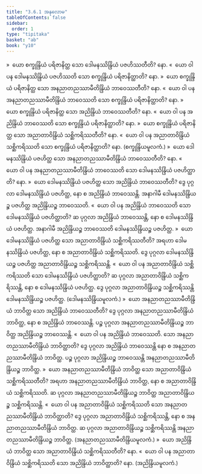```yaml
---
title: "3.6.1 အနုလောမ"
tableOfContents: false
sidebar:
  order: 1
type: "tipitaka"
basket: "ab"
book: "y10"
---
```



<DynamicBreadcrumb />

<Division number="475" book="y10" e="ch" v="35" p="326">

<Paragraph number="4335" book="y10">
»  ယော စက္ခုန္ဒြိယံ ပရိဇာနိတ္ထ သော ဒေါမနဿိန္ဒြိယံ ပဇဟိဿတီတိ? နော.
</Paragraph>

<Paragraph number="4336" book="y10">
«  ယော ဝါ ပန ဒေါမနဿိန္ဒြိယံ ပဇဟိဿတိ သော စက္ခုန္ဒြိယံ ပရိဇာနိတ္ထာတိ? နော.
</Paragraph>

<Paragraph number="4337" book="y10">
»  ယော စက္ခုန္ဒြိယံ ပရိဇာနိတ္ထ သော အနညာတညဿာမီတိန္ဒြိယံ ဘာဝေဿတီတိ? နော.
</Paragraph>

<Paragraph number="4338" book="y10">
«  ယော ဝါ ပန အနညာတညဿာမီတိန္ဒြိယံ ဘာဝေဿတိ သော စက္ခုန္ဒြိယံ ပရိဇာနိတ္ထာတိ? နော.
</Paragraph>

<Paragraph number="4339" book="y10">
»  ယော စက္ခုန္ဒြိယံ ပရိဇာနိတ္ထ သော အညိန္ဒြိယံ ဘာဝေဿတီတိ? နော.
</Paragraph>

<Paragraph number="4340" book="y10">
«  ယော ဝါ ပန အညိန္ဒြိယံ ဘာဝေဿတိ သော စက္ခုန္ဒြိယံ ပရိဇာနိတ္ထာတိ? နော.
</Paragraph>

<Paragraph number="4341" book="y10">
»  ယော စက္ခုန္ဒြိယံ ပရိဇာနိတ္ထ သော အညာတာဝိန္ဒြိယံ သစ္ဆိကရိဿတီတိ? နော.
</Paragraph>

<Paragraph number="4342" book="y10">
«  ယော ဝါ ပန အညာတာဝိန္ဒြိယံ သစ္ဆိကရိဿတိ သော စက္ခုန္ဒြိယံ ပရိဇာနိတ္ထာတိ? နော. (စက္ခုန္ဒြိယမူလကံ.)
</Paragraph>

</Division>
<Division number="476" book="y10" e="ch" v="35" p="326">

<Paragraph number="4343" book="y10">
»  ယော ဒေါမနဿိန္ဒြိယံ ပဇဟိတ္ထ သော အနညာတညဿာမီတိန္ဒြိယံ ဘာဝေဿတီတိ? နော.
</Paragraph>

<Paragraph number="4344" book="y10">
«  ယော ဝါ ပန အနညာတညဿာမီတိန္ဒြိယံ ဘာဝေဿတိ သော ဒေါမနဿိန္ဒြိယံ ပဇဟိတ္ထာတိ? နော.
</Paragraph>

<Paragraph number="4345" book="y10">
»  ယော ဒေါမနဿိန္ဒြိယံ ပဇဟိတ္ထ သော အညိန္ဒြိယံ ဘာဝေဿတီတိ?
</Paragraph>

<Paragraph number="4346" book="y10">
ဒွေ ပုဂ္ဂလာ ဒေါမနဿိန္ဒြိယံ ပဇဟိတ္ထ, နော စ အညိန္ဒြိယံ ဘာဝေဿန္တိ. အနာဂါမီ ဒေါမနဿိန္ဒြိယဉ္စ ပဇဟိတ္ထ အညိန္ဒြိယဉ္စ ဘာဝေဿတိ.
</Paragraph>

<Paragraph number="4347" book="y10">
«  ယော ဝါ ပန အညိန္ဒြိယံ ဘာဝေဿတိ သော ဒေါမနဿိန္ဒြိယံ ပဇဟိတ္ထာတိ?
</Paragraph>

<Paragraph number="4348" book="y10">
ဆ ပုဂ္ဂလာ အညိန္ဒြိယံ ဘာဝေဿန္တိ, နော စ ဒေါမနဿိန္ဒြိယံ ပဇဟိတ္ထ. အနာဂါမီ အညိန္ဒြိယဉ္စ ဘာဝေဿတိ ဒေါမနဿိန္ဒြိယဉ္စ ပဇဟိတ္ထ.
</Paragraph>

<Paragraph number="4349" book="y10">
»  ယော ဒေါမနဿိန္ဒြိယံ ပဇဟိတ္ထ သော အညာတာဝိန္ဒြိယံ သစ္ဆိကရိဿတီတိ?
</Paragraph>

<Paragraph number="4350" book="y10">
အရဟာ ဒေါမနဿိန္ဒြိယံ ပဇဟိတ္ထ, နော စ အညာတာဝိန္ဒြိယံ သစ္ဆိကရိဿတိ. ဒွေ ပုဂ္ဂလာ ဒေါမနဿိန္ဒြိယဉ္စ ပဇဟိတ္ထ အညာတာဝိန္ဒြိယဉ္စ သစ္ဆိကရိဿန္တိ.
</Paragraph>

<Paragraph number="4351" book="y10">
«  ယော ဝါ ပန အညာတာဝိန္ဒြိယံ သစ္ဆိကရိဿတိ သော ဒေါမနဿိန္ဒြိယံ ပဇဟိတ္ထာတိ?
</Paragraph>

<Paragraph number="4352" book="y10">
ဆ ပုဂ္ဂလာ အညာတာဝိန္ဒြိယံ သစ္ဆိကရိဿန္တိ, နော စ ဒေါမနဿိန္ဒြိယံ ပဇဟိတ္ထ. ဒွေ ပုဂ္ဂလာ အညာတာဝိန္ဒြိယဉ္စ သစ္ဆိကရိဿန္တိ ဒေါမနဿိန္ဒြိယဉ္စ ပဇဟိတ္ထ. (ဒေါမနဿိန္ဒြိယမူလကံ.)
</Paragraph>

</Division>
<Division number="477" book="y10" e="ch" v="35" p="327">

<Paragraph number="4353" book="y10">
»  ယော အနညာတညဿာမီတိန္ဒြိယံ ဘာဝိတ္ထ သော အညိန္ဒြိယံ ဘာဝေဿတီတိ?
</Paragraph>

<Paragraph number="4354" book="y10">
ဒွေ ပုဂ္ဂလာ အနညာတညဿာမီတိန္ဒြိယံ ဘာဝိတ္ထ, နော စ အညိန္ဒြိယံ ဘာဝေဿန္တိ. ပဉ္စ ပုဂ္ဂလာ အနညာတညဿာမီတိန္ဒြိယဉ္စ ဘာဝိတ္ထ အညိန္ဒြိယဉ္စ ဘာဝေဿန္တိ.
</Paragraph>

<Paragraph number="4355" book="y10">
«  ယော ဝါ ပန အညိန္ဒြိယံ ဘာဝေဿတိ. သော အနညာတညဿာမီတိန္ဒြိယံ ဘာဝိတ္ထာတိ?
</Paragraph>

<Paragraph number="4356" book="y10">
ဒွေ ပုဂ္ဂလာ အညိန္ဒြိယံ ဘာဝေဿန္တိ နော စ အနညာတညဿာမီတိန္ဒြိယံ ဘာဝိတ္ထ. ပဉ္စ ပုဂ္ဂလာ အညိန္ဒြိယဉ္စ ဘာဝေဿန္တိ အနညာတညဿာမီတိန္ဒြိယဉ္စ ဘာဝိတ္ထ.
</Paragraph>

<Paragraph number="4357" book="y10">
»  ယော အနညာတညဿာမီတိန္ဒြိယံ ဘာဝိတ္ထ သော အညာတာဝိန္ဒြိယံ သစ္ဆိကရိဿတီတိ?
</Paragraph>

<Paragraph number="4358" book="y10">
အရဟာ အနညာတညဿာမီတိန္ဒြိယံ ဘာဝိတ္ထ, နော စ အညာတာဝိန္ဒြိယံ သစ္ဆိကရိဿတိ. ဆ ပုဂ္ဂလာ အနညာတညဿာမီတိန္ဒြိယဉ္စ ဘာဝိတ္ထ အညာတာဝိန္ဒြိယဉ္စ သစ္ဆိကရိဿန္တိ.
</Paragraph>

<Paragraph number="4359" book="y10">
«  ယော ဝါ ပန အညာတာဝိန္ဒြိယံ သစ္ဆိကရိဿတိ သော အနညာတညဿာမီတိန္ဒြိယံ ဘာဝိတ္ထာတိ?
</Paragraph>

<Paragraph number="4360" book="y10">
ဒွေ ပုဂ္ဂလာ အညာတာဝိန္ဒြိယံ သစ္ဆိကရိဿန္တိ, နော စ အနညာတညဿာမီတိန္ဒြိယံ ဘာဝိတ္ထ. ဆ ပုဂ္ဂလာ အညာတာဝိန္ဒြိယဉ္စ သစ္ဆိကရိဿန္တိ အနညာတညဿာမီတိန္ဒြိယဉ္စ ဘာဝိတ္ထ. (အနညာတညဿာမီတိန္ဒြိယမူလကံ.)
</Paragraph>

</Division>
<Division number="478" book="y10" e="ch" v="35" p="327">

<Paragraph number="4361" book="y10">
»  ယော အညိန္ဒြိယံ ဘာဝိတ္ထ သော အညာတာဝိန္ဒြိယံ သစ္ဆိကရိဿတီတိ? နော.
</Paragraph>

<Paragraph number="4362" book="y10">
«  ယော ဝါ ပန အညာတာဝိန္ဒြိယံ သစ္ဆိကရိဿတိ သော အညိန္ဒြိယံ ဘာဝိတ္ထာတိ? နော. (အညိန္ဒြိယမူလကံ.)
</Paragraph>
</Division>